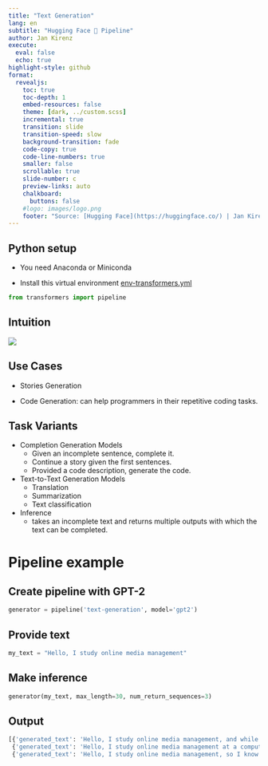 ```yaml
---
title: "Text Generation"
lang: en
subtitle: "Hugging Face 🤗 Pipeline"
author: Jan Kirenz
execute:
  eval: false
  echo: true
highlight-style: github
format:
  revealjs: 
    toc: true
    toc-depth: 1
    embed-resources: false
    theme: [dark, ../custom.scss]  
    incremental: true
    transition: slide
    transition-speed: slow
    background-transition: fade
    code-copy: true
    code-line-numbers: true
    smaller: false
    scrollable: true
    slide-number: c
    preview-links: auto
    chalkboard: 
      buttons: false
    #logo: images/logo.png
    footer: "Source: [Hugging Face](https://huggingface.co/) | Jan Kirenz"
---
```


## Python setup

- You need Anaconda or Miniconda

- Install this virtual environment [env-transformers.yml](https://github.com/kirenz/environments) 


```python
from transformers import pipeline
```


## Intuition

![](image/text-generation.png.png)



## Use Cases

- Stories Generation

- Code Generation: can help programmers in their repetitive coding tasks.

## Task Variants

- Completion Generation Models
  - Given an incomplete sentence, complete it.
  - Continue a story given the first sentences.
  - Provided a code description, generate the code.

- Text-to-Text Generation Models
  - Translation
  - Summarization
  - Text classification

- Inference
  -  takes an incomplete text and returns multiple outputs with which the text can be completed.

# Pipeline example 

## Create pipeline with GPT-2

```python

generator = pipeline('text-generation', model='gpt2')

```

## Provide text

```python

my_text = "Hello, I study online media management"

```

## Make inference

```python

generator(my_text, max_length=30, num_return_sequences=3)

```

## Output


```python
[{'generated_text': 'Hello, I study online media management, and while most of my courses focus on the business, I specialize in online development.\n\nIf you know'},
 {'generated_text': 'Hello, I study online media management at a computer-focused high school. One of my favorite exercises is watching and reading my students write things.\n'},
 {'generated_text': 'Hello, I study online media management, so I know that it\'s not the best idea to be a part of the digital environment yourself."\n\n'}]

```